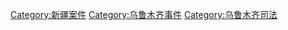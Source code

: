 [[Category:新疆案件|Category:新疆案件]]
[[Category:乌鲁木齐事件|Category:乌鲁木齐事件]]
[[Category:乌鲁木齐司法|Category:乌鲁木齐司法]]